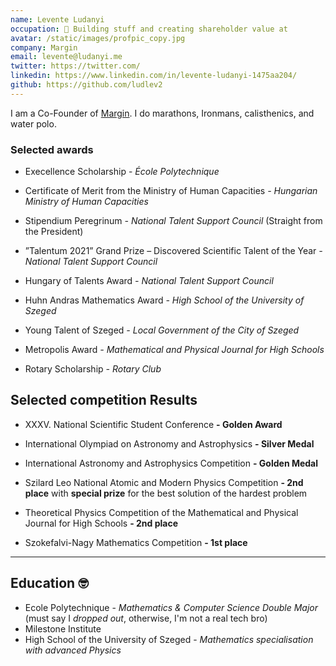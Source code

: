 ```yaml
---
name: Levente Ludanyi
occupation: 🫡 Building stuff and creating shareholder value at
avatar: /static/images/profpic_copy.jpg
company: Margin
email: levente@ludanyi.me
twitter: https://twitter.com/
linkedin: https://www.linkedin.com/in/levente-ludanyi-1475aa204/
github: https://github.com/ludlev2
---
```


I am a Co-Founder of [Margin](https://viewmargin.com). I do marathons, Ironmans, calisthenics, and water polo.

### Selected awards

- Execellence Scholarship - _École Polytechnique_

- Certificate of Merit from the Ministry of Human Capacities _- Hungarian Ministry of Human Capacities_

- Stipendium Peregrinum _- National Talent Support Council_ (Straight from the President)

- ”Talentum 2021” Grand Prize – Discovered Scientific Talent of the Year _- National Talent Support Council_

- Hungary of Talents Award _- National Talent Support Council_

- Huhn Andras Mathematics Award _- High School of the University of Szeged_

- Young Talent of Szeged _- Local Government of the City of Szeged_

- Metropolis Award _- Mathematical and Physical Journal for High Schools_

- Rotary Scholarship _- Rotary Club_

## Selected competition Results

- XXXV. National Scientific Student Conference **- Golden Award**

- International Olympiad on Astronomy and Astrophysics **- Silver Medal**

- International Astronomy and Astrophysics Competition **- Golden Medal**

- Szilard Leo National Atomic and Modern Physics Competition **- 2nd place** with **special prize** for the best solution of the hardest problem

- Theoretical Physics Competition of the Mathematical and Physical Journal for High Schools **- 2nd place**

- Szokefalvi-Nagy Mathematics Competition **- 1st place**

---

## Education 🤓

- Ecole Polytechnique - _Mathematics & Computer Science Double Major_ (must say I _dropped out_, otherwise, I'm not a real tech bro)
- Milestone Institute
- High School of the University of Szeged - _Mathematics specialisation with advanced Physics_
